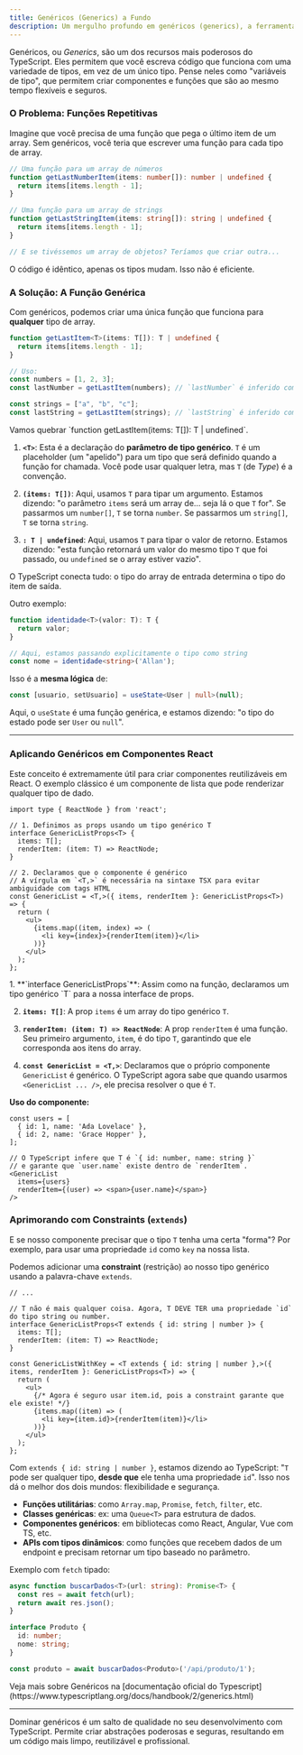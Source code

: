 ```yaml
---
title: Genéricos (Generics) a Fundo
description: Um mergulho profundo em genéricos (generics), a ferramenta mais poderosa do TypeScript para criar componentes e funções reutilizáveis e com segurança de tipos.
---
```



Genéricos, ou *Generics*, são um dos recursos mais poderosos do TypeScript. Eles permitem que você escreva código que funciona com uma variedade de tipos, em vez de um único tipo. Pense neles como "variáveis de tipo", que permitem criar componentes e funções que são ao mesmo tempo flexíveis e seguros.

### O Problema: Funções Repetitivas

Imagine que você precisa de uma função que pega o último item de um array. Sem genéricos, você teria que escrever uma função para cada tipo de array.

```ts
// Uma função para um array de números
function getLastNumberItem(items: number[]): number | undefined {
  return items[items.length - 1];
}

// Uma função para um array de strings
function getLastStringItem(items: string[]): string | undefined {
  return items[items.length - 1];
}

// E se tivéssemos um array de objetos? Teríamos que criar outra...
```
O código é idêntico, apenas os tipos mudam. Isso não é eficiente.

### A Solução: A Função Genérica

Com genéricos, podemos criar uma única função que funciona para **qualquer** tipo de array.

```ts
function getLastItem<T>(items: T[]): T | undefined {
  return items[items.length - 1];
}

// Uso:
const numbers = [1, 2, 3];
const lastNumber = getLastItem(numbers); // `lastNumber` é inferido como `number`

const strings = ["a", "b", "c"];
const lastString = getLastItem(strings); // `lastString` é inferido como `string`
```

<Aside type="note" title="Anatomia da Função Genérica">
Vamos quebrar `function getLastItem<T>(items: T[]): T | undefined`.

1.  **`<T>`**: Esta é a declaração do **parâmetro de tipo genérico**. `T` é um placeholder (um "apelido") para um tipo que será definido quando a função for chamada. Você pode usar qualquer letra, mas `T` (de *Type*) é a convenção.

2.  **`(items: T[])`**: Aqui, usamos `T` para tipar um argumento. Estamos dizendo: "o parâmetro `items` será um array de... seja lá o que `T` for". Se passarmos um `number[]`, `T` se torna `number`. Se passarmos um `string[]`, `T` se torna `string`.

3.  **`: T | undefined`**: Aqui, usamos `T` para tipar o valor de retorno. Estamos dizendo: "esta função retornará um valor do mesmo tipo `T` que foi passado, ou `undefined` se o array estiver vazio".

O TypeScript conecta tudo: o tipo do array de entrada determina o tipo do item de saída.
</Aside>

Outro exemplo:

```ts
function identidade<T>(valor: T): T {
  return valor;
}

// Aqui, estamos passando explicitamente o tipo como string
const nome = identidade<string>('Allan');
```

Isso é a **mesma lógica** de:

```ts
const [usuario, setUsuario] = useState<User | null>(null);
```

Aqui, o `useState` é uma função genérica, e estamos dizendo: "o tipo do estado pode ser `User` ou `null`".

---

### Aplicando Genéricos em Componentes React

Este conceito é extremamente útil para criar componentes reutilizáveis em React. O exemplo clássico é um componente de lista que pode renderizar qualquer tipo de dado.

```tsx
import type { ReactNode } from 'react';

// 1. Definimos as props usando um tipo genérico T
interface GenericListProps<T> {
  items: T[];
  renderItem: (item: T) => ReactNode;
}

// 2. Declaramos que o componente é genérico
// A vírgula em `<T,>` é necessária na sintaxe TSX para evitar ambiguidade com tags HTML
const GenericList = <T,>({ items, renderItem }: GenericListProps<T>) => {
  return (
    <ul>
      {items.map((item, index) => (
        <li key={index}>{renderItem(item)}</li>
      ))}
    </ul>
  );
};
```

<Aside type="note" title="Anatomia do Componente Genérico">
1.  **`interface GenericListProps<T>`**: Assim como na função, declaramos um tipo genérico `T` para a nossa interface de props.

2.  **`items: T[]`**: A prop `items` é um array do tipo genérico `T`.

3.  **`renderItem: (item: T) => ReactNode`**: A prop `renderItem` é uma função. Seu primeiro argumento, `item`, é do tipo `T`, garantindo que ele corresponda aos itens do array.

4.  **`const GenericList = <T,>`**: Declaramos que o próprio componente `GenericList` é genérico. O TypeScript agora sabe que quando usarmos `<GenericList ... />`, ele precisa resolver o que é `T`.
</Aside>

**Uso do componente:**
```tsx
const users = [
  { id: 1, name: 'Ada Lovelace' },
  { id: 2, name: 'Grace Hopper' },
];

// O TypeScript infere que T é `{ id: number, name: string }`
// e garante que `user.name` existe dentro de `renderItem`.
<GenericList
  items={users}
  renderItem={(user) => <span>{user.name}</span>}
/>
```

### Aprimorando com Constraints (`extends`)

E se nosso componente precisar que o tipo `T` tenha uma certa "forma"? Por exemplo, para usar uma propriedade `id` como `key` na nossa lista.

Podemos adicionar uma **constraint** (restrição) ao nosso tipo genérico usando a palavra-chave `extends`.

```tsx
// ...

// T não é mais qualquer coisa. Agora, T DEVE TER uma propriedade `id` do tipo string ou number.
interface GenericListProps<T extends { id: string | number }> {
  items: T[];
  renderItem: (item: T) => ReactNode;
}

const GenericListWithKey = <T extends { id: string | number },>({ items, renderItem }: GenericListProps<T>) => {
  return (
    <ul>
      {/* Agora é seguro usar item.id, pois a constraint garante que ele existe! */}
      {items.map((item) => (
        <li key={item.id}>{renderItem(item)}</li>
      ))}
    </ul>
  );
};
```
Com `extends { id: string | number }`, estamos dizendo ao TypeScript: "`T` pode ser qualquer tipo, **desde que** ele tenha uma propriedade `id`". Isso nos dá o melhor dos dois mundos: flexibilidade e segurança.

<Aside type="tip" title="Onde mais usamos funções genéricas? 🧩">

* **Funções utilitárias**: como `Array.map`, `Promise`, `fetch`, `filter`, etc.
* **Classes genéricas**: ex: uma `Queue<T>` para estrutura de dados.
* **Componentes genéricos**: em bibliotecas como React, Angular, Vue com TS, etc.
* **APIs com tipos dinâmicos**: como funções que recebem dados de um endpoint e precisam retornar um tipo baseado no parâmetro.

Exemplo com `fetch` tipado:

```ts
async function buscarDados<T>(url: string): Promise<T> {
  const res = await fetch(url);
  return await res.json();
}

interface Produto {
  id: number;
  nome: string;
}

const produto = await buscarDados<Produto>('/api/produto/1');
```
</Aside>

<Aside type="tip">
Veja mais sobre Genéricos na [documentação oficial do Typescript](https://www.typescriptlang.org/docs/handbook/2/generics.html)
</Aside>

---

Dominar genéricos é um salto de qualidade no seu desenvolvimento com TypeScript. Permite criar abstrações poderosas e seguras, resultando em um código mais limpo, reutilizável e profissional. 